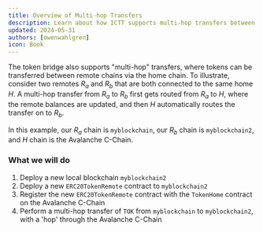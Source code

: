 ```yaml
---
title: Overview of Multi-hop Transfers
description: Learn about how ICTT supports multi-hop transfers between spoke chains.
updated: 2024-05-31
authors: [owenwahlgren]
icon: Book
---
```


The token bridge also supports "multi-hop" transfers, where tokens can be transferred between remote chains via the home chain. To illustrate, consider two remotes _R<sub>a</sub>_ and _R<sub>b</sub>_ that are both connected to the same home _H_. A multi-hop transfer from _R<sub>a</sub>_ to _R<sub>b</sub>_ first gets routed from _R<sub>a</sub>_ to _H_, where the remote balances are updated, and then _H_ automatically routes the transfer on to _R<sub>b</sub>_.

In this example, our _R<sub>a</sub>_ chain is `myblockchain`, our _R<sub>b</sub>_ chain is `myblockchain2`, and _H_ chain is the Avalanche C-Chain.

### What we will do

1. Deploy a new local blockchain `myblockchain2`
2. Deploy a new `ERC20TokenRemote` contract to `myblockchain2`
3. Register the new `ERC20TokenRemote` contract with the `TokenHome` contract on the Avalanche C-Chain
3. Perform a multi-hop transfer of `TOK` from `myblockchain` to `myblockchain2`, with a 'hop' through the Avalanche C-Chain


<Quiz quizId="127"/>